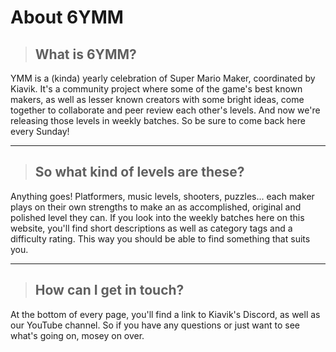 # About 6YMM

> ## What is 6YMM?
  YMM is a (kinda) yearly celebration of Super Mario Maker, coordinated by Kiavik. It's a community project where some of the game's best known makers, as well as lesser known creators with some bright ideas, come together to collaborate and peer review each other's levels. And now we're releasing those levels in weekly batches. So be sure to come back here every Sunday!

---

> ## So what kind of levels are these?
  Anything goes! Platformers, music levels, shooters, puzzles... each maker plays on their own strengths to make an as accomplished, original and polished level they can. If you look into the weekly batches here on this website, you'll find short descriptions as well as category tags and a difficulty rating. This way you should be able to find something that suits you. 

---

> ## How can I get in touch?
  At the bottom of every page, you'll find a link to Kiavik's Discord, as well as our YouTube channel. So if you have any questions or just want to see what's going on, mosey on over.
